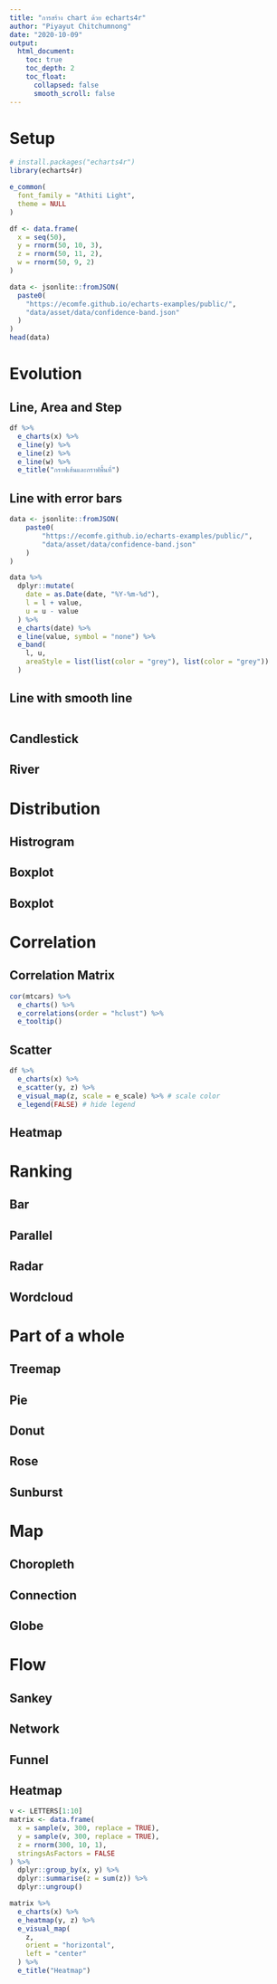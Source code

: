 ```yaml
---
title: "การสร้าง chart ด้วย echarts4r"
author: "Piyayut Chitchumnong"
date: "2020-10-09"
output: 
  html_document:
    toc: true
    toc_depth: 2
    toc_float:
      collapsed: false
      smooth_scroll: false
---
```


# Setup
```r
# install.packages("echarts4r")
library(echarts4r)

e_common(
  font_family = "Athiti Light",
  theme = NULL
)

df <- data.frame(
  x = seq(50),
  y = rnorm(50, 10, 3),
  z = rnorm(50, 11, 2),
  w = rnorm(50, 9, 2)
)

data <- jsonlite::fromJSON(
  paste0(
    "https://ecomfe.github.io/echarts-examples/public/",
    "data/asset/data/confidence-band.json"
  )
)
head(data)
```

# Evolution

## Line, Area and Step
```r
df %>%
  e_charts(x) %>%
  e_line(y) %>%
  e_line(z) %>%
  e_line(w) %>%
  e_title("กราฟเส้นและกราฟพื้นที่")
```

## Line with error bars
```r
data <- jsonlite::fromJSON(
    paste0(
        "https://ecomfe.github.io/echarts-examples/public/",
        "data/asset/data/confidence-band.json"
    )
)

data %>% 
  dplyr::mutate(
    date = as.Date(date, "%Y-%m-%d"),
    l = l + value,
    u = u - value
  ) %>% 
  e_charts(date) %>% 
  e_line(value, symbol = "none") %>% 
  e_band(
    l, u, 
    areaStyle = list(list(color = "grey"), list(color = "grey"))
  )
```

## Line with smooth line 
```r
```

## Candlestick


## River


# Distribution

## Histrogram
## Boxplot
## Boxplot

# Correlation

## Correlation Matrix
```r
cor(mtcars) %>% 
  e_charts() %>% 
  e_correlations(order = "hclust") %>% 
  e_tooltip()
```

## Scatter
```r
df %>% 
  e_charts(x) %>% 
  e_scatter(y, z) %>% 
  e_visual_map(z, scale = e_scale) %>% # scale color
  e_legend(FALSE) # hide legend
```

## Heatmap


# Ranking

## Bar
## Parallel
## Radar
## Wordcloud


# Part of a whole
## Treemap
## Pie
## Donut
## Rose
## Sunburst


# Map
## Choropleth
## Connection
## Globe


# Flow
## Sankey
## Network
## Funnel



## Heatmap
```r
v <- LETTERS[1:10]
matrix <- data.frame(
  x = sample(v, 300, replace = TRUE), 
  y = sample(v, 300, replace = TRUE), 
  z = rnorm(300, 10, 1),
  stringsAsFactors = FALSE
) %>% 
  dplyr::group_by(x, y) %>% 
  dplyr::summarise(z = sum(z)) %>% 
  dplyr::ungroup()

matrix %>% 
  e_charts(x) %>% 
  e_heatmap(y, z) %>% 
  e_visual_map(
    z,
    orient = "horizontal",
    left = "center"
  ) %>% 
  e_title("Heatmap")
```